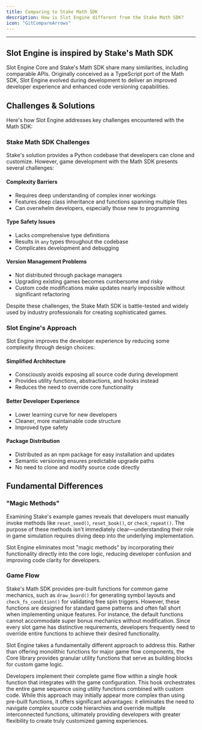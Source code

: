 ```yaml
---
title: Comparing to Stake Math SDK
description: How is Slot Engine different from the Stake Math SDK?
icon: "GitCompareArrows"
---
```


---

## Slot Engine is inspired by Stake's Math SDK

Slot Engine Core and Stake's Math SDK share many similarities, including comparable APIs.
Originally conceived as a TypeScript port of the Math SDK, Slot Engine evolved during development
to deliver an improved developer experience and enhanced code versioning capabilities.

## Challenges & Solutions

Here's how Slot Engine addresses key challenges encountered with the Math SDK:

### Stake Math SDK Challenges

Stake's solution provides a Python codebase that developers can clone and customize.
However, game development with the Math SDK presents several challenges:

#### Complexity Barriers
- Requires deep understanding of complex inner workings
- Features deep class inheritance and functions spanning multiple files
- Can overwhelm developers, especially those new to programming

#### Type Safety Issues
- Lacks comprehensive type definitions
- Results in `any` types throughout the codebase
- Complicates development and debugging

#### Version Management Problems
- Not distributed through package managers
- Upgrading existing games becomes cumbersome and risky
- Custom code modifications make updates nearly impossible without significant refactoring

Despite these challenges, the Stake Math SDK is battle-tested and widely used by
industry professionals for creating sophisticated games.

### Slot Engine's Approach

Slot Engine improves the developer experience by reducing some complexity through design choices:

#### Simplified Architecture
- Consciously avoids exposing all source code during development
- Provides utility functions, abstractions, and hooks instead
- Reduces the need to override core functionality

#### Better Developer Experience
- Lower learning curve for new developers
- Cleaner, more maintainable code structure
- Improved type safety

#### Package Distribution
- Distributed as an npm package for easy installation and updates
- Semantic versioning ensures predictable upgrade paths
- No need to clone and modify source code directly

## Fundamental Differences

### "Magic Methods"

Examining Stake's example games reveals that developers must manually invoke methods like `reset_seed()`, `reset_book()`, or `check_repeat()`.
The purpose of these methods isn't immediately clear—understanding their role in game simulation requires diving deep into the underlying implementation.

Slot Engine eliminates most "magic methods" by incorporating their functionality directly into the core logic,
reducing developer confusion and improving code clarity for developers.

### Game Flow

Stake's Math SDK provides pre-built functions for common game mechanics,
such as `draw_board()` for generating symbol layouts and `check_fs_condition()` for validating free spin triggers.
However, these functions are designed for standard game patterns and often fall short when implementing unique features.
For instance, the default functions cannot accommodate super bonus mechanics without modification.
Since every slot game has distinctive requirements, developers frequently need to override
entire functions to achieve their desired functionality.

Slot Engine takes a fundamentally different approach to address this.
Rather than offering monolithic functions for major game flow components,
the Core library provides granular utility functions that serve as building blocks for custom game logic.

Developers implement their complete game flow within a single hook function that integrates with the game configuration.
This hook orchestrates the entire game sequence using utility functions combined with custom code.
While this approach may initially appear more complex than using pre-built functions, it offers significant advantages:
it eliminates the need to navigate complex source code hierarchies and override multiple interconnected functions,
ultimately providing developers with greater flexibility to create truly customized gaming experiences.
